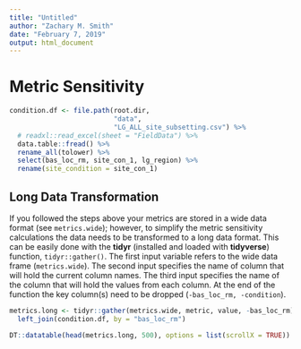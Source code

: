 ```yaml
---
title: "Untitled"
author: "Zachary M. Smith"
date: "February 7, 2019"
output: html_document
---
```


# Metric Sensitivity

```r
condition.df <- file.path(root.dir, 
                          "data",
                          "LG_ALL_site_subsetting.csv") %>% 
  # readxl::read_excel(sheet = "FieldData") %>% 
  data.table::fread() %>% 
  rename_all(tolower) %>% 
  select(bas_loc_rm, site_con_1, lg_region) %>% 
  rename(site_condition = site_con_1) 
```


## Long Data Transformation

If you followed the steps above your metrics are stored in a wide data format (see `metrics.wide`); however, to simplify the metric sensitivity calculations the data needs to be transformed to a long data format. This can be easily done with the __tidyr__ (installed and loaded with __tidyverse__) function, `tidyr::gather()`. The first input variable refers to the wide data frame (`metrics.wide`). The second input specifies the name of column that will hold the current column names. The third input specifies the name of the column that will hold the values from each column. At the end of the function the key column(s) need to be dropped (`-bas_loc_rm, -condition`).
```r
metrics.long <- tidyr::gather(metrics.wide, metric, value, -bas_loc_rm)  %>% 
  left_join(condition.df, by = "bas_loc_rm")

DT::datatable(head(metrics.long, 500), options = list(scrollX = TRUE))
```